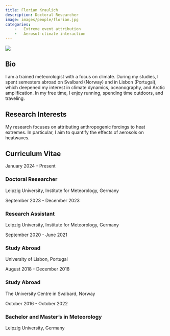---
title: Florian Kraulich
description: Doctoral Researcher
image: images/people/florian.jpg
categories:
    -	Extreme event attribution
    -   Aerosol-climate interaction
---


<div class="profile-container">
<div class="profile-image-container">
<img src="/images/people/florian.jpg" class="profile-image">
<div class="social-icons">
  <a href="mailto:florian.kraulich@uni-leipzig.de" target="_blank">
    <i class="fa-solid fa-envelope"></i>
  </a>
  <a href="https://orcid.org/0009-0005-6163-1724" target="_blank">
    <i class="fa-brands fa-orcid"></i>
  </a>
  <a href="http://www.linkedin.com/in/florian-kraulich-557bb9339" target="_blank">
    <i class="fa-brands fa-linkedin"></i>
  </a>
</div>
</div>

<div class="bio-content">

## Bio  

I am a trained meteorologist with a focus on climate. During my studies, I spent semesters abroad on Svalbard (Norway) and in Lisbon (Portugal), which deepened my interest in climate dynamics, oceanography, and Arctic amplification. In my free time, I enjoy running, spending time outdoors, and traveling.

</div>
</div>

## Research Interests

My research focuses on attributing anthropogenic forcings to heat extremes. In particular, I aim to quantify the effects of aerosols on heatwaves.

## Curriculum Vitae <span class="cv-toggle" data-bs-toggle="collapse" data-bs-target="#cv-timeline" aria-expanded="false"></span>

<div id="cv-timeline" class="collapse">
<div class="timeline">
<div class="timeline-item">
<div class="timeline-date">January 2024 - Present</div>
<div class="timeline-content">
<h3>Doctoral Researcher</h3>
<p>Leipzig University, Institute for Meteorology, Germany</p>
</div>
</div>

<div class="timeline-item">
<div class="timeline-date">September 2023 - December 2023</div>
<div class="timeline-content">
<h3>Research Assistant</h3>
<p>Leipzig University, Institute for Meteorology, Germany</p>
</div>
</div>

<div class="timeline-item">
<div class="timeline-date">September 2020 - June 2021</div>
<div class="timeline-content">
<h3>Study Abroad</h3>
<p>University of Lisbon, Portugal</p>
</div>
</div>

<div class="timeline-item">
<div class="timeline-date">August 2018 - December 2018</div>
<div class="timeline-content">
<h3>Study Abroad</h3>
<p>The University Centre in Svalbard, Norway</p>
</div>
</div>

<div class="timeline-item">
<div class="timeline-date">October 2016 - October 2022</div>
<div class="timeline-content">
<h3>Bachelor and Master's in Meteorology</h3>
<p>Leipzig University, Germany</p>
</div>
</div>

</div>
</div>



</div>
